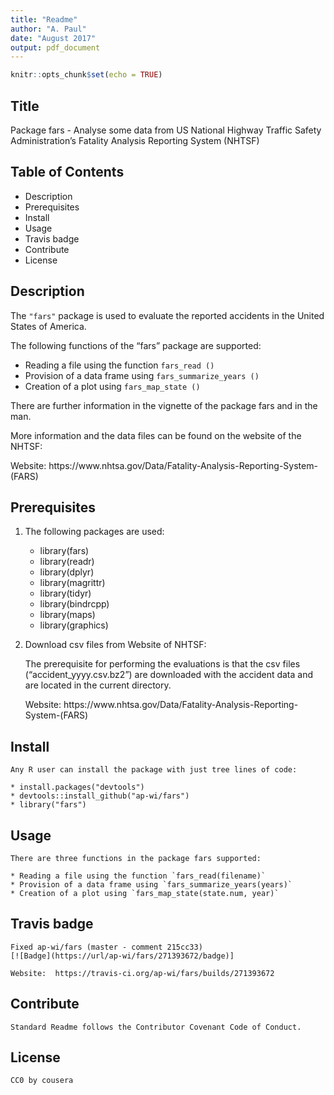 ```yaml
---
title: "Readme"
author: "A. Paul"
date: "August 2017"
output: pdf_document
---
```


```r
knitr::opts_chunk$set(echo = TRUE)
```

## Title
  Package fars - Analyse some data from US National Highway Traffic Safety Administration's Fatality Analysis Reporting System (NHTSF)

## Table of Contents

  * Description
  * Prerequisites
  * Install
  * Usage
  * Travis badge
  * Contribute
  * License


## Description

  The `"fars"` package is used to evaluate the reported accidents in the United States of America.

  The following functions of the "fars" package are supported:
  
  * Reading a file using the function `fars_read ()`
  * Provision of a data frame using `fars_summarize_years ()`
  * Creation of a plot using `fars_map_state ()`

  There are further information in the vignette of the package fars and in the man. 

  More information and the data files can be found on the website of the NHTSF:
  
  Website:  https://www.nhtsa.gov/Data/Fatality-Analysis-Reporting-System-(FARS)

## Prerequisites

1. The following packages are used:

    * library(fars)
    * library(readr)
    * library(dplyr)
    * library(magrittr)
    * library(tidyr)
    * library(bindrcpp)
    * library(maps)
    * library(graphics)

2. Download csv files from Website of NHTSF:

    The prerequisite for performing the evaluations is that the csv files ("accident_yyyy.csv.bz2") are downloaded with the accident data and are located in the current directory.
  
    Website: https://www.nhtsa.gov/Data/Fatality-Analysis-Reporting-System-(FARS)


## Install

    Any R user can install the package with just tree lines of code:
    
    * install.packages("devtools")
    * devtools::install_github("ap-wi/fars")
    * library("fars")

## Usage

    There are three functions in the package fars supported:
    
    * Reading a file using the function `fars_read(filename)`
    * Provision of a data frame using `fars_summarize_years(years)`
    * Creation of a plot using `fars_map_state(state.num, year)`

## Travis badge

    Fixed ap-wi/fars (master - comment 215cc33)
    [![Badge](https://url/ap-wi/fars/271393672/badge)]
    
    Website:  https://travis-ci.org/ap-wi/fars/builds/271393672


## Contribute

    Standard Readme follows the Contributor Covenant Code of Conduct.

## License

    CC0 by cousera
